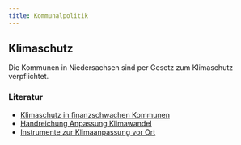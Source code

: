 ```yaml
---
title: Kommunalpolitik
---
```


## Klimaschutz

Die Kommunen in Niedersachsen sind per Gesetz zum Klimaschutz verpflichtet.

### Literatur

- [Klimaschutz in finanzschwachen Kommunen](/assets/kommunalpolitik/Klimaschutz_in_finanzschwachen_Kommunen.pdf)
- [Handreichung Anpassung Klimawandel](/assets/kommunalpolitik/Handreichung_Anpassung_Klimawandel.pdf)
- [Instrumente zur Klimaanpassung vor Ort](/assets/kommunalpolitik/Instrumente_zur_Klimaanpassung_vor_Ort.pdf)
